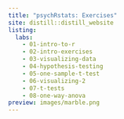 ```yaml
---
title: "psychRstats: Exercises"
site: distill::distill_website
listing: 
  labs: 
    - 01-intro-to-r
    - 02-intro-exercises
    - 03-visualizing-data
    - 04-hypothesis-testing
    - 05-one-sample-t-test
    - 06-visualizing-2
    - 07-t-tests
    - 08-one-way-anova
preview: images/marble.png
---
```


